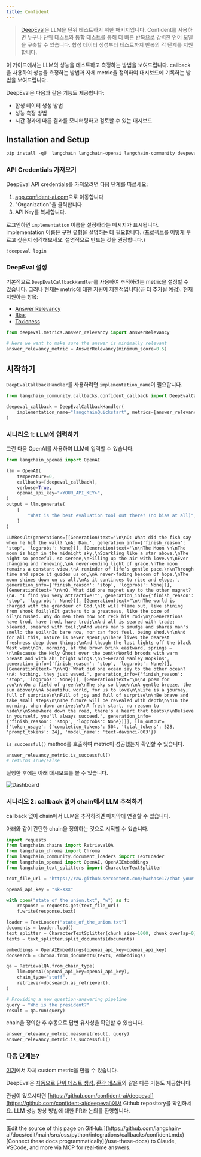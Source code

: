 ```yaml
---
title: Confident
---
```


>[DeepEval](https://confident-ai.com)은 LLM을 단위 테스트하기 위한 패키지입니다.
> Confident를 사용하면 누구나 단위 테스트와 통합 테스트를 통해 더 빠른 반복으로 강력한 언어 모델을 구축할 수 있습니다. 합성 데이터 생성부터 테스트까지 반복의 각 단계를 지원합니다.

이 가이드에서는 LLM의 성능을 테스트하고 측정하는 방법을 보여드립니다. callback을 사용하여 성능을 측정하는 방법과 자체 metric을 정의하여 대시보드에 기록하는 방법을 보여드립니다.

DeepEval은 다음과 같은 기능도 제공합니다:

- 합성 데이터 생성 방법
- 성능 측정 방법
- 시간 경과에 따른 결과를 모니터링하고 검토할 수 있는 대시보드

## Installation and Setup

```python
pip install -qU  langchain langchain-openai langchain-community deepeval langchain-chroma
```

### API Credentials 가져오기

DeepEval API credentials를 가져오려면 다음 단계를 따르세요:

1. [app.confident-ai.com](https://app.confident-ai.com)으로 이동합니다
2. "Organization"을 클릭합니다
3. API Key를 복사합니다.

로그인하면 `implementation` 이름을 설정하라는 메시지가 표시됩니다. implementation 이름은 구현 유형을 설명하는 데 필요합니다. (프로젝트를 어떻게 부르고 싶은지 생각해보세요. 설명적으로 만드는 것을 권장합니다.)

```python
!deepeval login
```

### DeepEval 설정

기본적으로 `DeepEvalCallbackHandler`를 사용하여 추적하려는 metric을 설정할 수 있습니다. 그러나 현재는 metric에 대한 지원이 제한적입니다(곧 더 추가될 예정). 현재 지원하는 항목:

- [Answer Relevancy](https://docs.confident-ai.com/docs/measuring_llm_performance/answer_relevancy)
- [Bias](https://docs.confident-ai.com/docs/measuring_llm_performance/debias)
- [Toxicness](https://docs.confident-ai.com/docs/measuring_llm_performance/non_toxic)

```python
from deepeval.metrics.answer_relevancy import AnswerRelevancy

# Here we want to make sure the answer is minimally relevant
answer_relevancy_metric = AnswerRelevancy(minimum_score=0.5)
```

## 시작하기

`DeepEvalCallbackHandler`를 사용하려면 `implementation_name`이 필요합니다.

```python
from langchain_community.callbacks.confident_callback import DeepEvalCallbackHandler

deepeval_callback = DeepEvalCallbackHandler(
    implementation_name="langchainQuickstart", metrics=[answer_relevancy_metric]
)
```

### 시나리오 1: LLM에 입력하기

그런 다음 OpenAI를 사용하여 LLM에 입력할 수 있습니다.

```python
from langchain_openai import OpenAI

llm = OpenAI(
    temperature=0,
    callbacks=[deepeval_callback],
    verbose=True,
    openai_api_key="<YOUR_API_KEY>",
)
output = llm.generate(
    [
        "What is the best evaluation tool out there? (no bias at all)",
    ]
)
```

```output
LLMResult(generations=[[Generation(text='\n\nQ: What did the fish say when he hit the wall? \nA: Dam.', generation_info={'finish_reason': 'stop', 'logprobs': None})], [Generation(text='\n\nThe Moon \n\nThe moon is high in the midnight sky,\nSparkling like a star above.\nThe night so peaceful, so serene,\nFilling up the air with love.\n\nEver changing and renewing,\nA never-ending light of grace.\nThe moon remains a constant view,\nA reminder of life’s gentle pace.\n\nThrough time and space it guides us on,\nA never-fading beacon of hope.\nThe moon shines down on us all,\nAs it continues to rise and elope.', generation_info={'finish_reason': 'stop', 'logprobs': None})], [Generation(text='\n\nQ. What did one magnet say to the other magnet?\nA. "I find you very attractive!"', generation_info={'finish_reason': 'stop', 'logprobs': None})], [Generation(text="\n\nThe world is charged with the grandeur of God.\nIt will flame out, like shining from shook foil;\nIt gathers to a greatness, like the ooze of oil\nCrushed. Why do men then now not reck his rod?\n\nGenerations have trod, have trod, have trod;\nAnd all is seared with trade; bleared, smeared with toil;\nAnd wears man's smudge and shares man's smell: the soil\nIs bare now, nor can foot feel, being shod.\n\nAnd for all this, nature is never spent;\nThere lives the dearest freshness deep down things;\nAnd though the last lights off the black West went\nOh, morning, at the brown brink eastward, springs —\n\nBecause the Holy Ghost over the bent\nWorld broods with warm breast and with ah! bright wings.\n\n~Gerard Manley Hopkins", generation_info={'finish_reason': 'stop', 'logprobs': None})], [Generation(text='\n\nQ: What did one ocean say to the other ocean?\nA: Nothing, they just waved.', generation_info={'finish_reason': 'stop', 'logprobs': None})], [Generation(text="\n\nA poem for you\n\nOn a field of green\n\nThe sky so blue\n\nA gentle breeze, the sun above\n\nA beautiful world, for us to love\n\nLife is a journey, full of surprise\n\nFull of joy and full of surprise\n\nBe brave and take small steps\n\nThe future will be revealed with depth\n\nIn the morning, when dawn arrives\n\nA fresh start, no reason to hide\n\nSomewhere down the road, there's a heart that beats\n\nBelieve in yourself, you'll always succeed.", generation_info={'finish_reason': 'stop', 'logprobs': None})]], llm_output={'token_usage': {'completion_tokens': 504, 'total_tokens': 528, 'prompt_tokens': 24}, 'model_name': 'text-davinci-003'})
```

`is_successful()` method를 호출하여 metric이 성공했는지 확인할 수 있습니다.

```python
answer_relevancy_metric.is_successful()
# returns True/False
```

실행한 후에는 아래 대시보드를 볼 수 있습니다.

![Dashboard](https://docs.confident-ai.com/assets/images/dashboard-screenshot-b02db73008213a211b1158ff052d969e.png)

### 시나리오 2: callback 없이 chain에서 LLM 추적하기

callback 없이 chain에서 LLM을 추적하려면 마지막에 연결할 수 있습니다.

아래와 같이 간단한 chain을 정의하는 것으로 시작할 수 있습니다.

```python
import requests
from langchain.chains import RetrievalQA
from langchain_chroma import Chroma
from langchain_community.document_loaders import TextLoader
from langchain_openai import OpenAI, OpenAIEmbeddings
from langchain_text_splitters import CharacterTextSplitter

text_file_url = "https://raw.githubusercontent.com/hwchase17/chat-your-data/master/state_of_the_union.txt"

openai_api_key = "sk-XXX"

with open("state_of_the_union.txt", "w") as f:
    response = requests.get(text_file_url)
    f.write(response.text)

loader = TextLoader("state_of_the_union.txt")
documents = loader.load()
text_splitter = CharacterTextSplitter(chunk_size=1000, chunk_overlap=0)
texts = text_splitter.split_documents(documents)

embeddings = OpenAIEmbeddings(openai_api_key=openai_api_key)
docsearch = Chroma.from_documents(texts, embeddings)

qa = RetrievalQA.from_chain_type(
    llm=OpenAI(openai_api_key=openai_api_key),
    chain_type="stuff",
    retriever=docsearch.as_retriever(),
)

# Providing a new question-answering pipeline
query = "Who is the president?"
result = qa.run(query)
```

chain을 정의한 후 수동으로 답변 유사성을 확인할 수 있습니다.

```python
answer_relevancy_metric.measure(result, query)
answer_relevancy_metric.is_successful()
```

### 다음 단계는?

[여기](https://docs.confident-ai.com/docs/quickstart/custom-metrics)에서 자체 custom metric을 만들 수 있습니다.

DeepEval은 [자동으로 단위 테스트 생성](https://docs.confident-ai.com/docs/quickstart/synthetic-data-creation), [환각 테스트](https://docs.confident-ai.com/docs/measuring_llm_performance/factual_consistency)와 같은 다른 기능도 제공합니다.

관심이 있으시다면 [https://github.com/confident-ai/deepeval](https://github.com/confident-ai/deepeval)에서 Github repository를 확인하세요. LLM 성능 향상 방법에 대한 PR과 논의를 환영합니다.

---

<Callout icon="pen-to-square" iconType="regular">
    [Edit the source of this page on GitHub.](https://github.com/langchain-ai/docs/edit/main/src/oss/python/integrations/callbacks/confident.mdx)
</Callout>
<Tip icon="terminal" iconType="regular">
    [Connect these docs programmatically](/use-these-docs) to Claude, VSCode, and more via MCP for    real-time answers.
</Tip>
